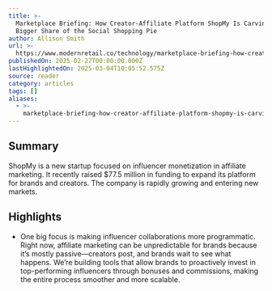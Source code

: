 ```yaml
---
title: >-
  Marketplace Briefing: How Creator-Affiliate Platform ShopMy Is Carving Out a
  Bigger Share of the Social Shopping Pie
author: Allison Smith
url: >-
  https://www.modernretail.co/technology/marketplace-briefing-how-creator-affiliate-platform-shopmy-is-carving-out-a-bigger-share-of-the-social-shopping-pie/?utm_campaign=mrdis&utm_medium=email&utm_source=mrdaily&utm_content=022825
publishedOn: 2025-02-27T00:00:00.000Z
lastHighlightedOn: 2025-03-04T10:05:52.575Z
source: reader
category: articles
tags: []
aliases:
  - >-
    marketplace-briefing-how-creator-affiliate-platform-shopmy-is-carving-out-a-bigger-share-of-the-social-shopping-pie
---
```

## Summary

ShopMy is a new startup focused on influencer monetization in affiliate marketing. It recently raised $77.5 million in funding to expand its platform for brands and creators. The company is rapidly growing and entering new markets.

## Highlights
- One big focus is making influencer collaborations more programmatic. Right now, affiliate marketing can be unpredictable for brands because it’s mostly passive—creators post, and brands wait to see what happens. We’re building tools that allow brands to proactively invest in top-performing influencers through bonuses and commissions, making the entire process smoother and more scalable.
